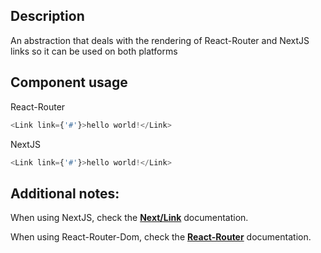 
<h2>Description</h2>

<p>
  An abstraction that deals with the rendering of React-Router and NextJS links
  so it can be used on both platforms
</p>

<h2>Component usage</h2>

<p>React-Router</p>

```js
<Link link={'#'}>hello world!</Link>
```

<p>NextJS</p>

```js
<Link link={'#'}>hello world!</Link>
```

<h2>Additional notes:</h2>

<p>When using NextJS, check the <a href="https://nextjs.org/docs/api-reference/next/link" target="_blank"><b>Next/Link</b></a> documentation.</p>

<p>When using React-Router-Dom, check the <a href="https://v5.reactrouter.com/web/api/Link" target="_blank"><b>React-Router</b></a> documentation.</p>
